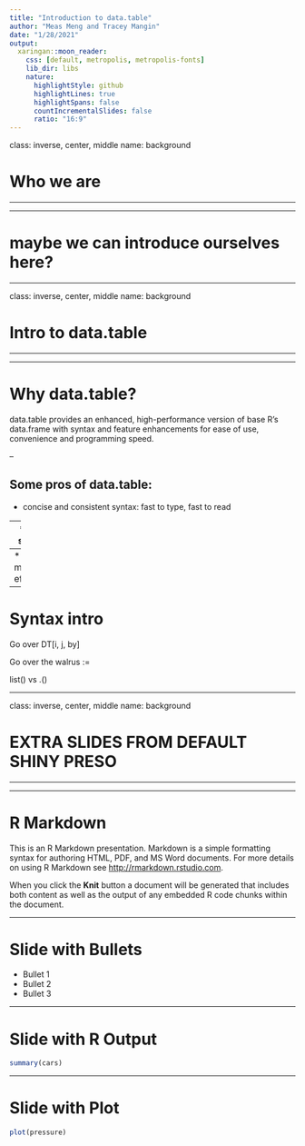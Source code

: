 ```yaml
---
title: "Introduction to data.table"
author: "Meas Meng and Tracey Mangin"
date: "1/28/2021"
output:
  xaringan::moon_reader:
    css: [default, metropolis, metropolis-fonts] 
    lib_dir: libs
    nature:
      highlightStyle: github
      highlightLines: true
      highlightSpans: false
      countIncrementalSlides: false
      ratio: "16:9"
---
```


class: inverse, center, middle
name: background

# Who we are

<hr/>

---

# maybe we can introduce ourselves here?

---

class: inverse, center, middle
name: background

# Intro to data.table

<hr/>

---

# Why data.table?

data.table provides an enhanced, high-performance version of base R’s data.frame with syntax and feature enhancements for ease of use, convenience and programming speed.

--

Some pros of data.table:
--

* concise and consistent syntax: fast to type, fast to read

--
* fast speed

--
* memory efficient

---

# Syntax intro

Go over DT[i, j, by]

Go over the walrus :=

list() vs .()

---

class: inverse, center, middle
name: background

# EXTRA SLIDES FROM DEFAULT SHINY PRESO

<hr/>

---

# R Markdown

This is an R Markdown presentation. Markdown is a simple formatting syntax for authoring HTML, PDF, and MS Word documents. For more details on using R Markdown see <http://rmarkdown.rstudio.com>.

When you click the **Knit** button a document will be generated that includes both content as well as the output of any embedded R code chunks within the document.

---

# Slide with Bullets

- Bullet 1
- Bullet 2
- Bullet 3

---

# Slide with R Output

```r
summary(cars)
```

---

# Slide with Plot

```r
plot(pressure)
```

